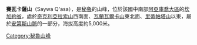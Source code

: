 {{Coord|13|25|5|S|74|39|34|W|display=title}}

'''賽瓦卡薩山'''（Saywa Q'asa），是[[秘魯|秘魯]]的山峰，位於該國中南部[[阿亞庫喬大區|阿亞庫喬大區]]的[[坎加約省|坎加約省]]，處於[[奇克利亞拉索山|奇克利亞拉索山]]西南面、[[瓦蘭瓦爾卡山|瓦蘭瓦爾卡山]]東北面、[[里蒂帕塔山|里蒂帕塔山]]以東，屬於[[安第斯山脈|安第斯山脈]]的一部分，海拔高度約5,000米。

{{Peru-geo-stub}}
[[Category:秘魯山峰|Category:秘魯山峰]]